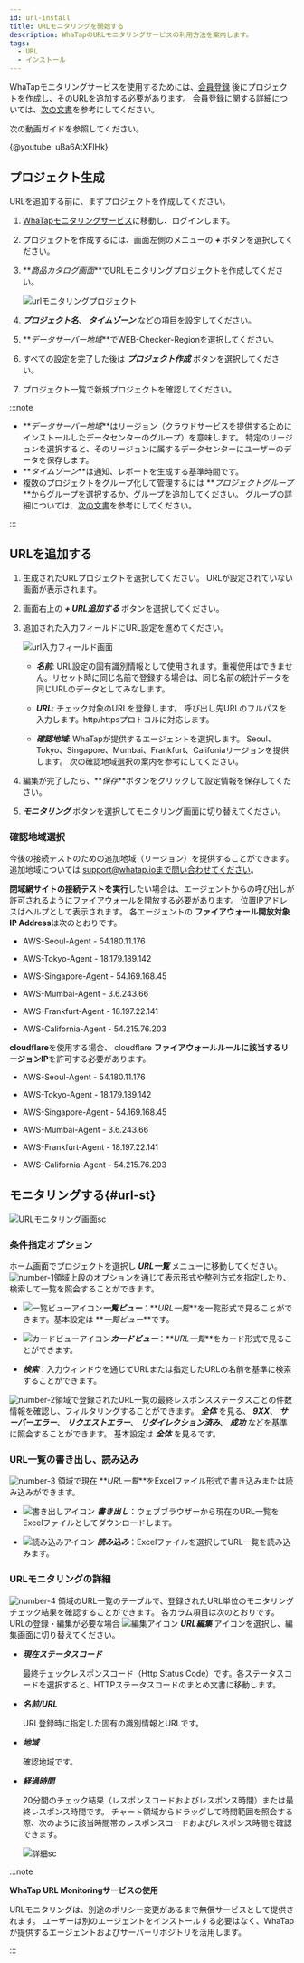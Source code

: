```yaml
---
id: url-install
title: URLモニタリングを開始する
description: WhaTapのURLモニタリングサービスの利用方法を案内します。
tags:
  - URL
  - インストール
---
```



WhaTapモニタリングサービスを使用するためには、[会員登録](https://www.whatap.io/ko/signup/) 後にプロジェクトを作成し、そのURLを追加する必要があります。 会員登録に関する詳細については、[次の文書](../account/account-manage)を参考にしてください。

次の動画ガイドを参照してください。

{@youtube: uBa6AtXFlHk}

## プロジェクト生成

URLを追加する前に、まずプロジェクトを作成してください。

1.  [WhaTapモニタリングサービス](https://service.whatap.io)に移動し、ログインします。

2.  プロジェクトを作成するには、画面左側のメニューの **_+ <TR sid='project_add_btn'/>_** ボタンを選択してください。

3.  **_商品カタログ画面_**でURLモニタリングプロジェクトを作成してください。

    ![urlモニタリングプロジェクト](/img/url-project.png)  

4.  **_プロジェクト名_**、 **_タイムゾーン_** などの項目を設定してください。

5.  **_データサーバー地域_**でWEB-Checker-Regionを選択してください。

6.  すべての設定を完了した後は **_プロジェクト作成_** ボタンを選択してください。

7.  プロジェクト一覧で新規プロジェクトを確認してください。

:::note

-   **_データサーバー地域_**はリージョン（クラウドサービスを提供するためにインストールしたデータセンターのグループ）を意味します。 特定のリージョンを選択すると、そのリージョンに属するデータセンターにユーザーのデータを保存します。
-   **_タイムゾーン_**は通知、レポートを生成する基準時間です。
-   複数のプロジェクトをグループ化して管理するには **_プロジェクトグループ_**からグループを選択するか、グループを追加してください。 グループの詳細については、[次の文書](../project/group)を参考にしてください。

:::

## URLを追加する

1.  生成されたURLプロジェクトを選択してください。 URLが設定されていない画面が表示されます。

2.  画面右上の **_+ URL追加する_** ボタンを選択してください。 

3.  追加された入力フィールドにURL設定を進めてください。

    ![url入力フィールド画面](https://img.whatap.io/media/images/Screenshot_2021-01-15_ddd_15299_-_URL_Monitoring.png)

    -   **_名前_**: URL設定の固有識別情報として使用されます。重複使用はできません。リセット時に同じ名前で登録する場合は、同じ名前の統計データを同じURLのデータとしてみなします。

    -   **_URL_**: チェック対象のURLを登録します。 呼び出し先URLのフルパスを入力します。http/httpsプロトコルに対応します。

    -   **_確認地域_**: WhaTapが提供するエージェントを選択します。 Seoul、Tokyo、Singapore、Mumbai、Frankfurt、Califoniaリージョンを提供します。 次の確認地域選択の案内を参考にしてください。

4.  編集が完了したら、**_保存_**ボタンをクリックして設定情報を保存してください。 

5.  **_モニタリング_** ボタンを選択してモニタリング画面に切り替えてください。

### 確認地域選択

今後の接続テストのための追加地域（リージョン）を提供することができます。 追加地域については support@whatap.ioまで問い合わせてください。

**閉域網サイトの接続テストを実行**したい場合は、エージェントからの呼び出しが許可されるようにファイアウォールを開放する必要があります。 位置IPアドレスはヘルプとして表示されます。 各エージェントの **ファイアウォール開放対象IP Address**は次のとおりです。

-   AWS-Seoul-Agent - 54.180.11.176

-   AWS-Tokyo-Agent - 18.179.189.142

-   AWS-Singapore-Agent - 54.169.168.45

-   AWS-Mumbai-Agent - 3.6.243.66

-   AWS-Frankfurt-Agent - 18.197.22.141

-   AWS-California-Agent - 54.215.76.203

**cloudflare**を使用する場合、 cloudflare **ファイアウォールルールに該当するリージョンIP**を許可する必要があります。

-   AWS-Seoul-Agent - 54.180.11.176

-   AWS-Tokyo-Agent - 18.179.189.142

-   AWS-Singapore-Agent - 54.169.168.45

-   AWS-Mumbai-Agent - 3.6.243.66

-   AWS-Frankfurt-Agent - 18.197.22.141

-   AWS-California-Agent - 54.215.76.203 

## モニタリングする{#url-st}

![URLモニタリング画面sc](/img/url-monitoring.png)

### 条件指定オプション

ホーム画面でプロジェクトを選択し **_URL一覧_** メニューに移動してください。![number-1](/img/number-01.png)領域上段のオプションを通じて表示形式や整列方式を指定したり、検索して一覧を照会することができます。

-   ![一覧ビューアイコン](/img/ic-list.svg)**_一覧ビュー_**：**_URL一覧_**を一覧形式で見ることができます。基本設定は **_一覧ビュー_**です。 

-   ![カードビューアイコン](/img/ic-project.svg)**_カードビュー_**：**_URL一覧_**をカード形式で見ることができます。

-   **_検索_**：入力ウィンドウを通じてURLまたは指定したURLの名前を基準に検索することができます。

![number-2](/img/number-02.png)領域で登録されたURL一覧の最終レスポンスステータスごとの件数情報を確認し、フィルタリングすることができます。 **_全体_** を見る、 **_9XX_**、 **_サーバーエラー_**、 **_リクエストエラー_**、 **_リダイレクション済み_**、 **_成功_** などを基準に照会することができます。 基本設定は **_全体_** を見るです。 

### URL一覧の書き出し、読み込み

![number-3](/img/number-03.png) 領域で現在 **_URL一覧_**をExcelファイル形式で書き込みまたは読み込みができます。 

-   ![書き出しアイコン](/img/ico-export.svg) **_書き出し_**：ウェブブラウザーから現在のURL一覧をExcelファイルとしてダウンロードします。

-   ![読み込みアイコン](/img/ico-import.svg) **_読み込み_**：Excelファイルを選択してURL一覧を読み込みます。 

### URLモニタリングの詳細

![number-4](/img/number-04.png) 領域のURL一覧のテーブルで、登録されたURL単位のモニタリングチェック結果を確認することができます。 各カラム項目は次のとおりです。 URLの登録・編集が必要な場合 ![編集アイコン](/img/ic-edit.svg) **_URL編集_** アイコンを選択し、編集画面に切り替えてください。

-   **_現在ステータスコード_**

    最終チェックレスポンスコード（Http Status Code）です。各ステータスコードを選択すると、HTTPステータスコードのまとめ文書に移動します。

-   **_名前/URL_**  

    URL登録時に指定した固有の識別情報とURLです。

-   **_地域_**  

    確認地域です。

-   **_経過時間_**  

    20分間のチェック結果（レスポンスコードおよびレスポンス時間）または最終レスポンス時間です。 チャート領域からドラッグして時間範囲を照会する際、次のように該当時間帯のレスポンスコードおよびレスポンス時間を確認できます。

    ![詳細sc](/img/url-monitoring-dt.png)

:::note 

**WhaTap URL Monitoringサービスの使用**

URLモニタリングは、別途のポリシー変更があるまで無償サービスとして提供されます。 ユーザーは別のエージェントをインストールする必要はなく、WhaTapが提供するエージェントおよびサーバーリポジトリを活用します。

:::
